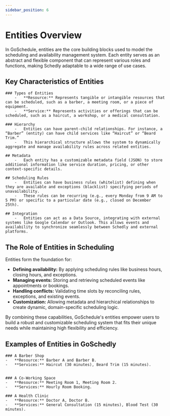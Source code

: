 ```yaml
---
sidebar_position: 6
---
```


# Entities Overview

In GoSchedule, entities are the core building blocks used to model the scheduling and availability management system. Each entity serves as an abstract and flexible component that can represent various roles and functions, making Schedly adaptable to a wide range of use cases.

## Key Characteristics of Entities

	### Types of Entities
		-	**Resource:** Represents tangible or intangible resources that can be scheduled, such as a barber, a meeting room, or a piece of equipment.
		-	**Service:** Represents activities or offerings that can be scheduled, such as a haircut, a workshop, or a medical consultation.
	
	### Hierarchy
		-	Entities can have parent-child relationships. For instance, a “Barber” (entity) can have child services like “Haircut” or “Beard Trim.”
		-	This hierarchical structure allows the system to dynamically aggregate and manage availability rules across related entities.
	
	## Metadata
		-	Each entity has a customizable metadata field (JSON) to store additional information like service duration, pricing, or other context-specific details.
	
	## Scheduling Rules
		-	Entities can have business rules (whitelist) defining when they are available and exceptions (blacklist) specifying periods of unavailability.
		-	These rules can be recurring (e.g., every Monday from 9 AM to 5 PM) or specific to a particular date (e.g., closed on December 25th).
	
	## Integration
		-	Entities can act as a Data Source, integrating with external systems like Google Calendar or Outlook. This allows events and availability to synchronize seamlessly between Schedly and external platforms.

## The Role of Entities in Scheduling

Entities form the foundation for:
-	**Defining availability:** By applying scheduling rules like business hours, closing hours, and exceptions.
-	**Managing events:** Storing and retrieving scheduled events like appointments or bookings.
-	**Handling conflicts:** Validating time slots by reconciling rules, exceptions, and existing events.
-	**Customization:** Allowing metadata and hierarchical relationships to create dynamic, domain-specific scheduling logic.

By combining these capabilities, GoSchedule's entities empower users to build a robust and customizable scheduling system that fits their unique needs while maintaining high flexibility and efficiency.

## Examples of Entities in GoSchedly

	### A Barber Shop
	-	**Resource:** Barber A and Barber B.
	-	**Services:** Haircut (30 minutes), Beard Trim (15 minutes).


	###	A Co-Working Space
	-	**Resource:** Meeting Room 1, Meeting Room 2.
	-	**Services:** Hourly Room Booking.

	### A Health Clinic
	-	**Resource:** Doctor A, Doctor B.
	-	**Services:** General Consultation (15 minutes), Blood Test (30 minutes).
